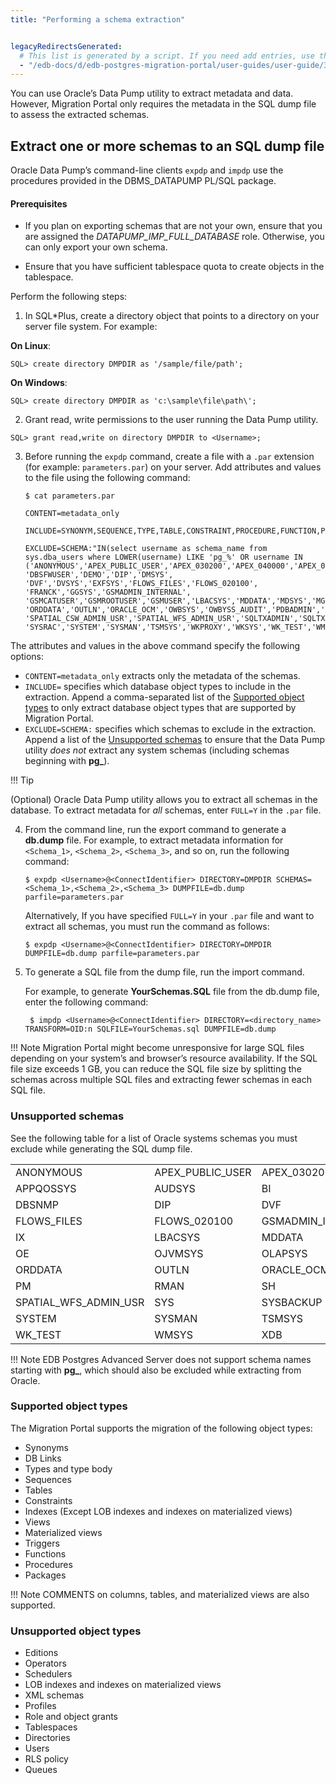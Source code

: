 ```yaml
---
title: "Performing a schema extraction"


legacyRedirectsGenerated:
  # This list is generated by a script. If you need add entries, use the `legacyRedirects` key.
  - "/edb-docs/d/edb-postgres-migration-portal/user-guides/user-guide/3.0.1/mp_schema_extraction.html"
---
```


<div id="mp_schema_extraction" class="registered_link"></div>

You can use Oracle’s Data Pump utility to extract metadata and data. However, Migration Portal only requires the metadata in the SQL dump file to assess the extracted schemas.

## Extract one or more schemas to an SQL dump file

Oracle Data Pump’s command-line clients `expdp` and `impdp` use the procedures provided in the DBMS_DATAPUMP PL/SQL package.

#### Prerequisites

* If you plan on exporting schemas that are not your own, ensure that you are assigned the *DATAPUMP_IMP_FULL_DATABASE* role. Otherwise, you can only export your own schema.

* Ensure that you have sufficient tablespace quota to create objects in the tablespace.

Perform the following steps:

1. In SQL*Plus, create a directory object that points to a directory on your server file system. For example:
 
 **On Linux**:

 `SQL> create directory DMPDIR as '/sample/file/path';`
 
 **On Windows**:

 `SQL> create directory DMPDIR as 'c:\sample\file\path\';`

2. Grant read, write permissions to the user running the Data Pump utility.

 `SQL> grant read,write on directory DMPDIR to <Username>;`

3. Before running the `expdp` command, create a file with a `.par` extension (for example: `parameters.par`) on your server. Add attributes and values to the file using the following command: 

   ```
   $ cat parameters.par

   CONTENT=metadata_only

   INCLUDE=SYNONYM,SEQUENCE,TYPE,TABLE,CONSTRAINT,PROCEDURE,FUNCTION,PACKAGE,INDEX,MATERIALIZED_VIEW,VIEW,TRIGGER,DB_LINK	
 
   EXCLUDE=SCHEMA:"IN(select username as schema_name from sys.dba_users where LOWER(username) LIKE 'pg_%' OR username IN
   ('ANONYMOUS','APEX_PUBLIC_USER','APEX_030200','APEX_040000','APEX_040200','APPQOSSYS','AUDSYS','CTXSYS','DMSYS','DBSNMP',
   'DBSFWUSER','DEMO','DIP','DMSYS', 'DVF','DVSYS','EXFSYS','FLOWS_FILES','FLOWS_020100', 'FRANCK','GGSYS','GSMADMIN_INTERNAL',
   'GSMCATUSER','GSMROOTUSER','GSMUSER','LBACSYS','MDDATA','MDSYS','MGMT_VIEW','OJVMSYS','OLAPSYS','ORDPLUGINS','ORDSYS',
   'ORDDATA','OUTLN','ORACLE_OCM','OWBSYS','OWBYSS_AUDIT','PDBADMIN','RMAN','REMOTE_SCHEDULER_AGENT','SI_INFORMTN_SCHEMA',
   'SPATIAL_CSW_ADMIN_USR','SPATIAL_WFS_ADMIN_USR','SQLTXADMIN','SQLTXPLAIN','SYS$UMF','SYS','SYSBACKUP','SYSDG','SYSKM',
   'SYSRAC','SYSTEM','SYSMAN','TSMSYS','WKPROXY','WKSYS','WK_TEST','WMSYS','XDB','XS$NULL'))"
   ```
The attributes and values in the above command specify the following options:  
   + `CONTENT=metadata_only` extracts only the metadata of the schemas.  
   + `INCLUDE=` specifies which database object types to include in the extraction. Append a comma-separated list of the [Supported object types](#supported-object-types) to only extract database object types that are supported by Migration Portal.
   + `EXCLUDE=SCHEMA:` specifies which schemas to exclude in the extraction. Append a list of the [Unsupported schemas](#unsupported-schemas) to ensure that the Data Pump utility *does not* extract any system schemas (including schemas beginning with **pg_**). 

   !!! Tip
   
   (Optional) Oracle Data Pump utility allows you to extract all schemas in the database. To extract metadata for *all* schemas, enter `FULL=Y` in the `.par` file.

4. From the command line, run the export command to generate a **db.dump** file. For example, to extract metadata information for `<Schema_1>`, `<Schema_2>`, `<Schema_3>`, and so on, run the following command:
 
   ```
   $ expdp <Username>@<ConnectIdentifier> DIRECTORY=DMPDIR SCHEMAS=<Schema_1>,<Schema_2>,<Schema_3> DUMPFILE=db.dump parfile=parameters.par
   ```
   Alternatively, If you have specified `FULL=Y` in your `.par` file and want to extract all schemas, you must run the command as follows:
 
    ```
    $ expdp <Username>@<ConnectIdentifier> DIRECTORY=DMPDIR DUMPFILE=db.dump parfile=parameters.par
    ```

5. To generate a SQL file from the dump file, run the import command. 

   For example, to generate **YourSchemas.SQL** file from the db.dump file, enter the following command:
 
   ```
    $ impdp <Username>@<ConnectIdentifier> DIRECTORY=<directory_name> TRANSFORM=OID:n SQLFILE=YourSchemas.sql DUMPFILE=db.dump
   ```


!!! Note
    Migration Portal might become unresponsive for large SQL files depending on your system’s and browser’s resource availability. If the SQL file size exceeds 1 GB, you can reduce the SQL file size by splitting the schemas across multiple SQL files and extracting fewer schemas in each SQL file.

### Unsupported schemas

See the following table for a list of Oracle systems schemas you must exclude while generating the SQL dump file.

|                       |                     |                   |                    |                         |
| :-------------------- | :------------------ | :---------------- | :----------------- | :---------------------- |
| ANONYMOUS             | APEX_PUBLIC_USER    | APEX_030200       | APEX_040000        | APEX_040200             |
| APPQOSSYS             | AUDSYS              | BI                | CTXSYS             | DMSYS                   |
| DBSNMP                | DIP                 | DVF               | DVSYS              | EXFSYS                  |
| FLOWS_FILES           | FLOWS_020100        | GSMADMIN_INTERNAL | GSMCATUSER         | GSMUSER                 |
| IX                    | LBACSYS             | MDDATA            | MDSYS              | MGMT_VIEW               |
| OE                    | OJVMSYS             | OLAPSYS           | ORDPLUGINS         | ORDSYS                  |
| ORDDATA               | OUTLN               | ORACLE_OCM        | OWBSYS             | OWBYSS_AUDIT            |
| PM                    | RMAN                | SH                | SI_INFORMTN_SCHEMA | SPATIAL_CSW_ADMIN_USR   |
| SPATIAL_WFS_ADMIN_USR | SYS                 | SYSBACKUP         | SYSDG              | SYSKM                   |
| SYSTEM                | SYSMAN              | TSMSYS            | WKPROXY            | WKSYS                   |
| WK_TEST               | WMSYS               | XDB               | XS$NULL            |	                     |

!!! Note
    EDB Postgres Advanced Server does not support schema names starting with **pg_**, which should also be excluded while extracting from Oracle.

### Supported object types

The Migration Portal supports the migration of the following object types:

-   Synonyms
-   DB Links
-   Types and type body
-   Sequences
-   Tables
-   Constraints
-   Indexes (Except LOB indexes and indexes on materialized views)
-   Views
-   Materialized views
-   Triggers
-   Functions
-   Procedures
-   Packages

!!! Note
    COMMENTS on columns, tables, and materialized views are also supported.

### Unsupported object types

-   Editions
-   Operators
-   Schedulers
-   LOB indexes and indexes on materialized views
-   XML schemas
-   Profiles
-   Role and object grants
-   Tablespaces
-   Directories
-   Users
-   RLS policy
-   Queues